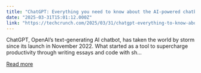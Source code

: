 ```yaml
---
title: "ChatGPT: Everything you need to know about the AI-powered chatbot"
date: "2025-03-31T15:01:12.000Z"
link: "https://techcrunch.com/2025/03/31/chatgpt-everything-to-know-about-the-ai-chatbot/"
---
```


ChatGPT, OpenAI’s text-generating AI chatbot, has taken the world by storm since its launch in November 2022. What started as a tool to supercharge productivity through writing essays and code with sh...

[Read more](https://techcrunch.com/2025/03/31/chatgpt-everything-to-know-about-the-ai-chatbot/)
